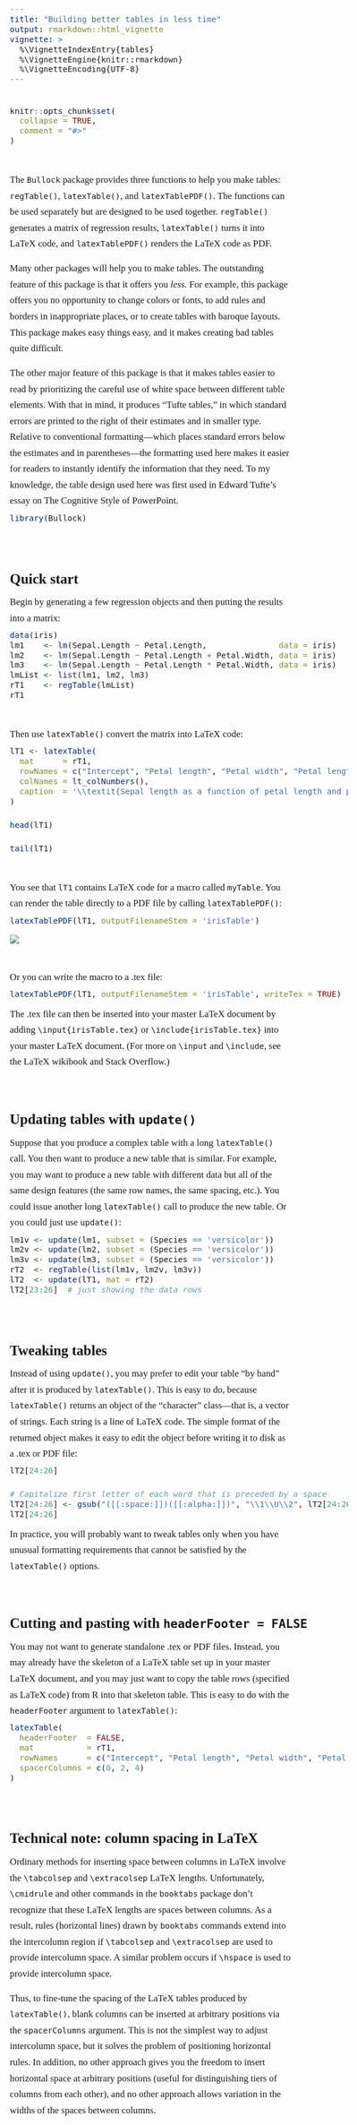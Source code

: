 ---
title: "Building better tables in less time"
output: rmarkdown::html_vignette
vignette: >
  %\VignetteIndexEntry{tables}
  %\VignetteEngine{knitr::rmarkdown}
  %\VignetteEncoding{UTF-8}
---

<style>
  <!--

  a, a[href^="https:"] {
    text-decoration: none;
  }
  body {
    font-family: Georgia, "Times New Roman", Times, serif;
    font-size: 1.05em;
    line-height: 1.7;
  }
  div.sourceCode {
    margin-top: -1ex;
    margin-bottom: 6ex;
    margin-left: 0;
    margin-right: 0
  }
  h1 {
    margin-top: 3ex;
  }
  h2 { 
    border-bottom: unset; 
    /* margin-block-end: unset; */
    margin-bottom: 0.5ex;
    padding-top: 2.75ex;
  }
  p {
    margin: unset;
    margin-bottom: 2ex;
    max-width: 60ch;
  }
  
  /* For images immediately preceded by code chunks */
  .sourceCode + p > img {  
    margin-top: -4ex;
    margin-bottom: 4ex;
  }
  
  .marginBottom1p5ex { margin-bottom:  1.5ex; }
  .marginBottom2ex   { margin-bottom:  2.0ex; }
  .marginBottom4ex   { margin-bottom:  4.0ex; }
  .marginTopN4p5ex   { margin-top:    -4.5ex; }

  a.sourceLine { display: unset; }
  pre > code.sourceCode > span { display: unset;  }

  -->
</style>


```{r, include = FALSE}
knitr::opts_chunk$set(
  collapse = TRUE,
  comment = "#>"
)
```


The `Bullock` package provides three functions to help you make tables:
`regTable()`, `latexTable()`, and `latexTablePDF()`. The functions can be
used separately but are designed to be used together. `regTable()` generates a 
matrix of regression results, `latexTable()` turns it into LaTeX code, and 
`latexTablePDF()` renders the LaTeX code as&nbsp;PDF.

Many other packages will help you to make tables. The outstanding feature of
this package is that it offers you *less.* For example, this package offers
you no opportunity to change colors or fonts, to add rules and borders in
inappropriate places, or to create tables with baroque layouts. This package
makes easy things easy, and it makes creating bad tables quite difficult.

The other major feature of this package is that it makes tables easier to read
by prioritizing the careful use of white space between different table
elements. With that in mind, it produces "Tufte tables," in which standard
errors are printed to the right of their estimates and in smaller type.
Relative to conventional formatting---which places standard errors below the
estimates and in parentheses---the formatting used here makes it easier for
readers to instantly identify the information that they need. To my knowledge,
the table design used here was first used in Edward Tufte's essay on [The
Cognitive Style of PowerPoint](https://www.edwardtufte.com/tufte/powerpoint).




```{r setup, echo = FALSE}
library(Bullock)
```




## Quick start
Begin by generating a few regression objects and then putting the results into 
a matrix:
```{r quickstart-regtable, R.options = list(width = 200)}
data(iris)
lm1    <- lm(Sepal.Length ~ Petal.Length,               data = iris)
lm2    <- lm(Sepal.Length ~ Petal.Length + Petal.Width, data = iris)
lm3    <- lm(Sepal.Length ~ Petal.Length * Petal.Width, data = iris)
lmList <- list(lm1, lm2, lm3)
rT1    <- regTable(lmList)
rT1
```




Then use `latexTable()` convert the matrix into LaTeX code:
```{r quickstart-latexTable}
lT1 <- latexTable(
  mat      = rT1,
  rowNames = c("Intercept", "Petal length", "Petal width", "Petal length $\\times$ petal width"),
  colNames = lt_colNumbers(),
  caption  = '\\textit{Sepal length as a function of petal length and petal width.}'
)

head(lT1)

tail(lT1)
```


You see that `lT1` contains LaTeX code for a macro called `myTable`. You can 
render the table directly to a PDF file by calling `latexTablePDF()`:
```{r quickstart-latexTablePDF, eval = FALSE}
latexTablePDF(lT1, outputFilenameStem = 'irisTable')
```
![](lT1_screenshot.png)


Or you can write the macro to a .tex file:
```{r quickstart-latexTablePDF-tex, eval = FALSE}
latexTablePDF(lT1, outputFilenameStem = 'irisTable', writeTex = TRUE)
```

::: {.marginTopN4p5ex}
The .tex file can then be inserted into your master LaTeX document by adding 
`\input{irisTable.tex}` or `\include{irisTable.tex}` into your master LaTeX document.
(For more on `\input` and `\include`, see 
[the LaTeX wikibook](https://en.wikibooks.org/wiki/LaTeX/Modular_Documents)
and [Stack Overflow](https://tex.stackexchange.com/q/246).)
:::


<!--
Why does `latexTable()` produce a macro by default, rather than just producing 
LaTeX code for a table? The answer is that macros are easier to use than raw
table code. For example, if you wanted to insert a table in the middle
of a chapter, you would ordinarily need to insert all of the LaTeX code needed 
to create that table. The code might be hundreds of lines, and if you inserted
all of it into the middle of your chapter, it would be a great interruption,
making your chapter hard to read in your LaTeX editor. But when the table code
is encapsulated in a macro, you need only insert a single line---for example,
`\myTable{p}`---in the middle of your chapter. The macro definition itself,
which exists in "irisTable.tex", can be inserted at any other point in your
document.
-->





## Updating tables with `update()`
Suppose that you produce a complex table with a long `latexTable()` call. You 
then want to produce a new table that is similar. For example, you may want to
produce a new table with different data but all of the same design features 
(the same row names, the same spacing, etc.). You could issue another long
`latexTable()` call to produce the new table. Or you could just use `update()`:
```{r update}
lm1v <- update(lm1, subset = (Species == 'versicolor'))
lm2v <- update(lm2, subset = (Species == 'versicolor'))
lm3v <- update(lm3, subset = (Species == 'versicolor'))
rT2  <- regTable(list(lm1v, lm2v, lm3v))
lT2  <- update(lT1, mat = rT2)
lT2[23:26]  # just showing the data rows
```



## Tweaking tables
Instead of using `update()`, you may prefer to edit your table "by hand" after 
it is produced by `latexTable()`. This is easy to&nbsp;do, because
`latexTable()` returns an object of the "character" class---that is, a vector
of strings. Each string is a line of LaTeX code. The simple format of the
returned object makes it easy to edit the object before writing it to disk as
a .tex or PDF file:
```{r tweak-by-hand}
lT2[24:26]  

# Capitalize first letter of each word that is preceded by a space
lT2[24:26] <- gsub("([[:space:]])([[:alpha:]])", "\\1\\U\\2", lT2[24:26], perl=TRUE)
lT2[24:26]
```

::: {.marginTopN4p5ex .marginBottom4ex}
In practice, you will probably want to tweak tables only when you have unusual 
formatting requirements that cannot be satisfied by the `latexTable()` options.
:::

<!-- 
  In particular, the formatting of each column is specified with `numprint`
  codes, and these rules may need to be tweaked. For example, if your column
  names are long (and not split across multiple lines), you may want to modify
  the object that \code{latexTable} returns. Specifically, you may want to
  change \code{N{2}{2}} in the estimate-column specification to \code{N{3}{2}}
  or \code{N{4}{2}} to get the column pair centered beneath its heading. See the
  \href{http://mirrors.ctan.org/macros/latex/contrib/numprint/numprint.pdf}{documentation
  for the \code{numprint} LaTeX package} for more information on \code{numprint}
  column specifications like \code{N{2}{2}}.\cr\cr
-->





## Cutting and pasting with `headerFooter = FALSE`
You may not want to generate standalone .tex or PDF files. Instead, you may
already have the skeleton of a LaTeX table set up in your master LaTeX
document, and you may just want to copy the table rows (specified as LaTeX
code) from R into that skeleton table. This is easy to do with the
`headerFooter` argument to `latexTable()`:
```{r cutPaste}
latexTable(
  headerFooter  = FALSE,
  mat           = rT1,
  rowNames      = c("Intercept", "Petal length", "Petal width", "Petal length $\\times$ petal width"),
  spacerColumns = c(0, 2, 4)
)
```

<!--
# {#furtherBenefits}
## Further benefits of building tables with these tools
Some of the benefits are described at the start of this vignette. In addition:

* *Sane defaults.* `latexTable()` uses sane defaults for table formatting. That
is, it produces tables with (a)&nbsp;no vertical rules, (b)&nbsp;few horizontal
rules, and (c)&nbsp;sensible spacing between rows and columns. The result is
tables that are easier to read than normal tables: when looking at a table
created with `latexTable()`, you will not need to squint, or indeed to work
at all, to figure out whether a given number corresponds to this variable or
to that&nbsp;one.


* *Well-formatted LaTeX code.* `latexTable` produces well-formatted LaTeX
code. In other words, you won't just get tables that look good when they are
rendered (for example, as PDF). You'll also get LaTeX code that is easy to
read and to modify in the LaTeX editor of your choice.
-->


# {#technicalNote-columnSpacing}
## Technical note: column spacing in LaTeX
Ordinary methods for inserting space between columns in LaTeX involve the
`\tabcolsep` and `\extracolsep` LaTeX lengths.  Unfortunately, `\cmidrule` and
other commands in the `booktabs` package don't recognize that these LaTeX
lengths are spaces between columns. As a result, rules (horizontal lines)
drawn by `booktabs` commands extend into the intercolumn region if
`\tabcolsep` and `\extracolsep` are used to provide intercolumn space. A
similar problem occurs if `\hspace` is used to provide intercolumn space.

Thus, to fine-tune the spacing of the LaTeX tables produced by `latexTable()`,
blank columns can be inserted at arbitrary positions via the `spacerColumns`
argument. This is not the simplest way to adjust intercolumn space, but it
solves the problem of positioning horizontal rules. In addition, no other
approach gives you the freedom to insert horizontal space at arbitrary
positions (useful for distinguishing tiers of columns from each other), and no
other approach allows variation in the widths of the spaces between columns.

<br><br>

